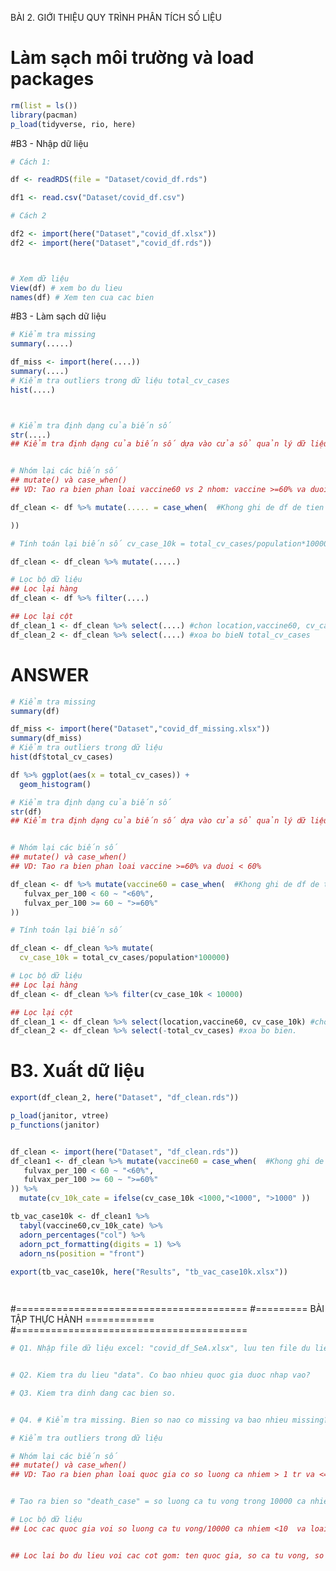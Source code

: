 

BÀI 2. GIỚI THIỆU QUY TRÌNH PHÂN TÍCH SỐ LIỆU

# Làm sạch môi trường và load packages
```{r}
rm(list = ls())
library(pacman)
p_load(tidyverse, rio, here)

```


#B3 - Nhập dữ liệu
```{r}

# Cách 1:

df <- readRDS(file = "Dataset/covid_df.rds")

df1 <- read.csv("Dataset/covid_df.csv")

# Cách 2

df2 <- import(here("Dataset","covid_df.xlsx"))
df2 <- import(here("Dataset","covid_df.rds"))



# Xem dữ liệu 
View(df) # xem bo du lieu
names(df) # Xem ten cua cac bien

```

#B3 - Làm sạch dữ liệu 

```{r}

# Kiểm tra missing 
summary(.....)

df_miss <- import(here(....))
summary(....)
# Kiểm tra outliers trong dữ liệu total_cv_cases
hist(....)



# Kiểm tra định dạng của biến số
str(....)
## Kiểm tra định dạng của biến số dựa vào cửa sổ quản lý dữ liệu


# Nhóm lại các biến số
## mutate() và case_when()
## VD: Tao ra bien phan loai vaccine60 vs 2 nhom: vaccine >=60% va duoi < 60%

df_clean <- df %>% mutate(..... = case_when(  #Khong ghi de df de tien cho update cau lenh

))

# Tính toán lại biến số cv_case_10k = total_cv_cases/population*100000

df_clean <- df_clean %>% mutate(.....)

# Lọc bộ dữ liệu
## Lọc lại hàng 
df_clean <- df %>% filter(....)

## Lọc lại cột 
df_clean_1 <- df_clean %>% select(....) #chon location,vaccine60, cv_case_10k
df_clean_2 <- df_clean %>% select(....) #xoa bo bieN total_cv_cases

```



# ANSWER
```{r}

# Kiểm tra missing 
summary(df)

df_miss <- import(here("Dataset","covid_df_missing.xlsx"))
summary(df_miss)
# Kiểm tra outliers trong dữ liệu
hist(df$total_cv_cases)

df %>% ggplot(aes(x = total_cv_cases)) + 
  geom_histogram()

# Kiểm tra định dạng của biến số
str(df)
## Kiểm tra định dạng của biến số dựa vào cửa sổ quản lý dữ liệu


# Nhóm lại các biến số
## mutate() và case_when()
## VD: Tao ra bien phan loai vaccine >=60% va duoi < 60%

df_clean <- df %>% mutate(vaccine60 = case_when(  #Khong ghi de df de tien cho update cau lenh
   fulvax_per_100 < 60 ~ "<60%",
   fulvax_per_100 >= 60 ~ ">=60%"
))

# Tính toán lại biến số

df_clean <- df_clean %>% mutate(
  cv_case_10k = total_cv_cases/population*100000)

# Lọc bộ dữ liệu
## Lọc lại hàng 
df_clean <- df_clean %>% filter(cv_case_10k < 10000)

## Lọc lại cột 
df_clean_1 <- df_clean %>% select(location,vaccine60, cv_case_10k) #chon 
df_clean_2 <- df_clean %>% select(-total_cv_cases) #xoa bo bien.

```

# B3. Xuất dữ liệu
```{r}
export(df_clean_2, here("Dataset", "df_clean.rds"))
```


```{r}

p_load(janitor, vtree)
p_functions(janitor)


df_clean <- import(here("Dataset", "df_clean.rds"))
df_clean1 <- df_clean %>% mutate(vaccine60 = case_when(  #Khong ghi de df de tien cho update cau lenh
   fulvax_per_100 < 60 ~ "<60%",
   fulvax_per_100 >= 60 ~ ">=60%"
)) %>% 
  mutate(cv_10k_cate = ifelse(cv_case_10k <1000,"<1000", ">1000" )) 

tb_vac_case10k <- df_clean1 %>% 
  tabyl(vaccine60,cv_10k_cate) %>% 
  adorn_percentages("col") %>%
  adorn_pct_formatting(digits = 1) %>%
  adorn_ns(position = "front")  
  
export(tb_vac_case10k, here("Results", "tb_vac_case10k.xlsx"))    




```



#========================================
#========= BÀI TẬP THỰC HÀNH ============
#========================================

```{r}
# Q1. Nhập file dữ liệu excel: "covid_df_SeA.xlsx", luu ten file du lieu la "data"


# Q2. Kiem tra du lieu "data". Co bao nhieu quoc gia duoc nhap vao?

# Q3. Kiem tra dinh dang cac bien so. 


# Q4. # Kiểm tra missing. Bien so nao co missing va bao nhieu missing?

# Kiểm tra outliers trong dữ liệu

# Nhóm lại các biến số
## mutate() và case_when()
## VD: Tao ra bien phan loai quoc gia co so luong ca nhiem > 1 tr va <=1 tr


# Tao ra bien so "death_case" = so luong ca tu vong trong 10000 ca nhiem 

# Lọc bộ dữ liệu
## Loc cac quoc gia voi so luong ca tu vong/10000 ca nhiem <10  va loai nuoc Timor ra khoi du lieu


## Loc lai bo du lieu voi cac cot gom: ten quoc gia, so ca tu vong, so ca nhiem, so luong ca tu vong/10000 ca nhiem


```


